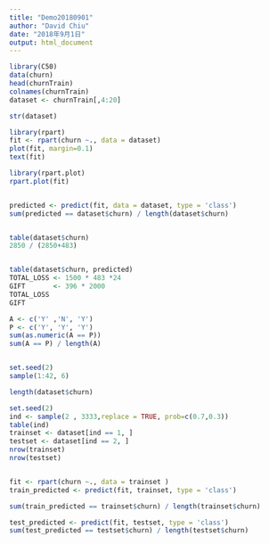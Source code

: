 ---
title: "Demo20180901"
author: "David Chiu"
date: "2018年9月1日"
output: html_document
---

```{r}
library(C50)
data(churn)
head(churnTrain)
colnames(churnTrain)
dataset <- churnTrain[,4:20]

str(dataset)

library(rpart)
fit <- rpart(churn ~., data = dataset)
plot(fit, margin=0.1)
text(fit)

library(rpart.plot)
rpart.plot(fit)


predicted <- predict(fit, data = dataset, type = 'class')
sum(predicted == dataset$churn) / length(dataset$churn)


table(dataset$churn)
2850 / (2850+483)


table(dataset$churn, predicted)
TOTAL_LOSS <- 1500 * 483 *24
GIFT       <- 396 * 2000
TOTAL_LOSS
GIFT

A <- c('Y' ,'N', 'Y')
P <- c('Y', 'Y', 'Y')
sum(as.numeric(A == P))
sum(A == P) / length(A)


set.seed(2)
sample(1:42, 6)

length(dataset$churn)

set.seed(2)
ind <- sample(2 , 3333,replace = TRUE, prob=c(0.7,0.3))
table(ind)
trainset <- dataset[ind == 1, ]
testset <- dataset[ind == 2, ]
nrow(trainset)
nrow(testset)


fit <- rpart(churn ~., data = trainset )
train_predicted <- predict(fit, trainset, type = 'class')

sum(train_predicted == trainset$churn) / length(trainset$churn)

test_predicted <- predict(fit, testset, type = 'class')
sum(test_predicted == testset$churn) / length(testset$churn)
```

